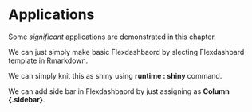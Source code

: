 # Applications

Some _significant_ applications are demonstrated in this chapter.

We can just simply make basic Flexdashbaord by slecting Flexdashbard template in Rmarkdown. 

We can simply knit this as shiny using **runtime : shiny ** command.

We can add side bar in Flexdashbaord by just assigning as **Column {.sidebar}**.


